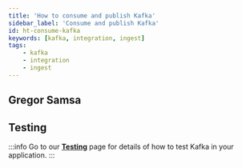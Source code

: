 ```yaml
---
title: 'How to consume and publish Kafka'
sidebar_label: 'Consume and publish Kafka'
id: ht-consume-kafka
keywords: [kafka, integration, ingest]
tags:
    - kafka
    - integration
    - ingest
---
```






## Gregor Samsa

## Testing

:::info
Go to our [**Testing**](/how-to/ht-consume-kafka-test/) page for details of how to test Kafka in your application.
:::

